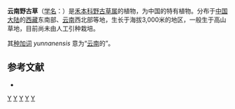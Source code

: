 {{Speciesbox
| genus = Arundinella
| species = yunnanensis
| authority = Keng ex [[孙必兴|B. S. Sun]] & Z.H.Hu, 1980
}}

'''云南野古草'''（[[学名|学名]]：{{lang|la|''Arundinella yunnanensis''}}）是[[禾本科|禾本科]][[野古草属|野古草属]]的植物，为中国的特有植物。分布于[[中国大陆|中国大陆]]的[[西藏|西藏]]东南部、[[云南|云南]]西北部等地，生长于海拔3,000米的地区，一般生于高山草地，目前尚未由人工引种栽培。

其[[种加词|种加词]] ''yunnanensis'' 意为“[[云南|云南]]的”。

== 参考文献 ==
<div class="references-small">
* {{cite web| url =http://www.bioinfo.cn/db05/KmzwSpecies.php?action=view&id=10124| title =云南野古草| work =《中国高等植物数据库全库》| publisher =中国科学院微生物研究所| author =昆明植物研究所| accessdate =2009-02-24| deadurl =yes| archiveurl =https://web.archive.org/web/20160305083207/http://www.bioinfo.cn/db05/KmzwSpecies.php?action=view&id=10124| archivedate =2016-03-05}}
</div>
{{Taxonbar|from=Q10881072}}

[[Category:野古草属|Y]]
[[Category:中国特有植物|Y]]
[[Category:云南植物|Y]]
[[Category:西藏植物|Y]]
[[Category:1980年描述的植物|Y]]
